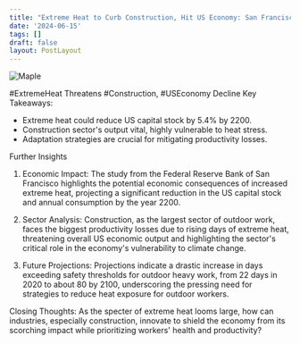```yaml
---
title: "Extreme Heat to Curb Construction, Hit US Economy: San Francisco Fed Survey . "
date: '2024-06-15'
tags: []
draft: false
layout: PostLayout
---
```


<div className="flex justify-center">
<div className="my-1 w-full px-2 xl:my-1 xl:w-1/2 xl:px-2">
    <img src="https://willpolesa.pythonanywhere.com/static/podcast_thumbnails/thumbnail_rectFUPidguQWmXLi.jpg" alt="Maple" className="mx-auto h-58 w-auto" />
</div>
</div>

#ExtremeHeat Threatens #Construction, #USEconomy Decline
Key Takeaways:
- Extreme heat could reduce US capital stock by 5.4% by 2200.
- Construction sector's output vital, highly vulnerable to heat stress.
- Adaptation strategies are crucial for mitigating productivity losses.

Further Insights
1. Economic Impact:
The study from the Federal Reserve Bank of San Francisco highlights the potential economic consequences of increased extreme heat, projecting a significant reduction in the US capital stock and annual consumption by the year 2200.

2. Sector Analysis:
Construction, as the largest sector of outdoor work, faces the biggest productivity losses due to rising days of extreme heat, threatening overall US economic output and highlighting the sector's critical role in the economy's vulnerability to climate change.

3. Future Projections:
Projections indicate a drastic increase in days exceeding safety thresholds for outdoor heavy work, from 22 days in 2020 to about 80 by 2100, underscoring the pressing need for strategies to reduce heat exposure for outdoor workers.

Closing Thoughts:
As the specter of extreme heat looms large, how can industries, especially construction, innovate to shield the economy from its scorching impact while prioritizing workers' health and productivity?
